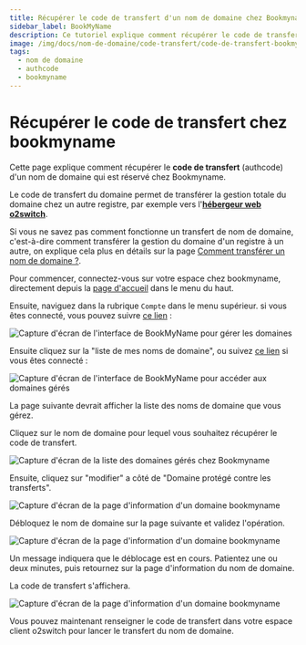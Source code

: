 ```yaml
---
title: Récupérer le code de transfert d'un nom de domaine chez Bookmyname
sidebar_label: BookMyName
description: Ce tutoriel explique comment récupérer le code de transfert d'un nom de domaine géré chez BookMyName
image: /img/docs/nom-de-domaine/code-transfert/code-de-transfert-bookmyname.png
tags:
  - nom de domaine
  - authcode
  - bookmyname
---
```

# Récupérer le code de transfert chez bookmyname

Cette page explique comment récupérer le **code de transfert** (authcode) d'un nom de domaine qui est réservé chez
Bookmyname. 

Le code de transfert du domaine permet de transférer la gestion totale du  domaine chez un autre registre, par exemple
vers l'**[hébergeur web o2switch](https://www.o2switch.fr/hebergement-illimite/)**.

Si vous ne savez pas comment fonctionne un transfert de nom de domaine, c'est-à-dire comment transférer la gestion du
domaine d'un registre à un autre, on explique cela plus en détails sur la page [Comment transférer un nom de domaine
?](/nom-de-domaine/transferer-un-domaine).

Pour commencer, connectez-vous sur votre espace chez bookmyname, directement depuis la [page
d'accueil](https://www.bookmyname.com) dans le menu du haut.

<Badge text="1" type="danger" /> Ensuite, naviguez dans la rubrique `Compte` dans le menu supérieur. si vous êtes
connecté, vous pouvez suivre [ce lien](https://www.bookmyname.com/manager.cgi) :

<Image
    src="/img/docs/nom-de-domaine/code-transfert/gerer_bookmyname.png"
    title="Gérer le domaine chez Bookmyname"
    caption="Accès à la gestion des domaines BookMyName"
    alt="Capture d'écran de l'interface de BookMyName pour gérer les domaines"
/>

<Badge text="2" type="danger" /> Ensuite cliquez sur la "liste de mes noms de domaine", ou suivez [ce
lien](https://www.bookmyname.com/manager.cgi?cmd=dld) si vous êtes connecté :


<Image
    src="/img/docs/nom-de-domaine/code-transfert/bookmyname_liste_domaine.png"
    title="Accès à la liste des domaines chez Bookmyname"
    caption="Accès à la liste des noms de domaine gérés chez BookMyName"
    alt="Capture d'écran de l'interface de BookMyName pour accéder aux domaines gérés"
/>

La page suivante devrait afficher la liste des noms de domaine que vous gérez. 

<Badge text="3" type="danger" /> Cliquez sur le nom de domaine pour lequel vous souhaitez récupérer le code de transfert.

<Image
    src="/img/docs/nom-de-domaine/code-transfert/bookmyname-gestion-domaine.png"
    title="Liste des domaines gérés chez Bookmyname"
    caption="Liste des noms de domaine en gestion chez Bookmyname"
    alt="Capture d'écran de la liste des domaines gérés chez Bookmyname"
/>


<Badge text="4" type="danger" /> Ensuite, cliquez sur "modifier" a côté de "Domaine protégé contre les transferts".

<Image
    src="/img/docs/nom-de-domaine/code-transfert/recuperer-code-transfert-bookmyname.png"
    title="Débloquer le nom de domaine chez BookMyName"
    caption="Il faut débloquer le nom de domaine chez Bookmyname avant de récupérer le code de transfert"
    alt="Capture d'écran de la page d'information d'un domaine bookmyname"
/>

<Badge text="5" type="danger" /> Débloquez le nom de domaine sur la page suivante et validez l'opération. 

<Image
    src="/img/docs/nom-de-domaine/code-transfert/bookmyname-debloquer-domaine.png"
    title="Débloquer le nom de domaine chez BookMyName"
    caption="Il faut débloquer le nom de domaine chez Bookmyname avant de récupérer le code de transfert"
    alt="Capture d'écran de la page d'information d'un domaine bookmyname"
/>

Un message indiquera que le déblocage est en cours. Patientez une ou deux minutes, puis retournez sur la page
d'information du nom de domaine.

La code de transfert s'affichera. 

<Image
    src="/img/docs/nom-de-domaine/code-transfert/code-de-transfert-bookmyname.png"
    title="Le code de transfert s'affiche"
    caption="Après avoir débloqué le domaine, le code de transfert s'affiche"
    alt="Capture d'écran de la page d'information d'un domaine bookmyname"
/>

Vous pouvez maintenant renseigner le code de transfert dans votre espace client o2switch pour lancer le transfert du 
nom de domaine.
